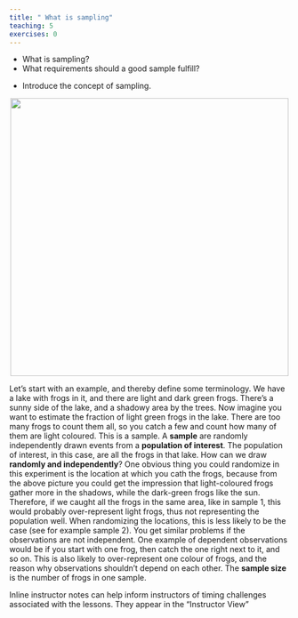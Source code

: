 ```yaml
---
title: " What is sampling"
teaching: 5
exercises: 0
---
```


:::::::::::::::::::::::::::::::::::::: questions 

- What is sampling?  
- What requirements should a good sample fulfill?


::::::::::::::::::::::::::::::::::::::::::::::::

::::::::::::::::::::::::::::::::::::: objectives

- Introduce the concept of sampling.

::::::::::::::::::::::::::::::::::::::::::::::::




<p align="center">
<img src="fig/sampling-frogs.png" width="500"/>
</p>

Let's start with an example, and thereby define some terminology. We have a lake with frogs in it, and there are light and dark green frogs. There’s a sunny side of the lake, and a shadowy area by the trees. Now imagine you want to estimate the fraction of light green frogs in the lake. There are too many frogs to count them all, so you catch a few and count how many of them are light coloured. This is a sample. A **sample** are randomly independently drawn events from a **population of interest**. The population of interest, in this case, are all the frogs in that lake. How can we draw **randomly and independently**? One obvious thing you could randomize in this experiment is the location at which you cath the frogs, because from the above picture you could get the impression that light-coloured frogs gather more in the shadows, while the dark-green frogs like the sun. Therefore, if we caught all the frogs in the same area, like in sample 1, this would probably over-represent light frogs, thus not representing the population well. When randomizing the locations, this is less likely to be the case (see for example sample 2). You get similar problems if the observations are not independent. One example of dependent observations would be if you start with one frog, then catch the one right next to it, and so on. This is also likely to over-represent one colour of frogs, and the reason why observations shouldn’t depend on each other. The **sample size** is the number of frogs in one sample. 

:::::::::::::::::::::::::::::::::::::::::::::::::::::::::::::::::::: instructor

Inline instructor notes can help inform instructors of timing challenges
associated with the lessons. They appear in the "Instructor View"

::::::::::::::::::::::::::::::::::::::::::::::::::::::::::::::::::::::::::::::::



